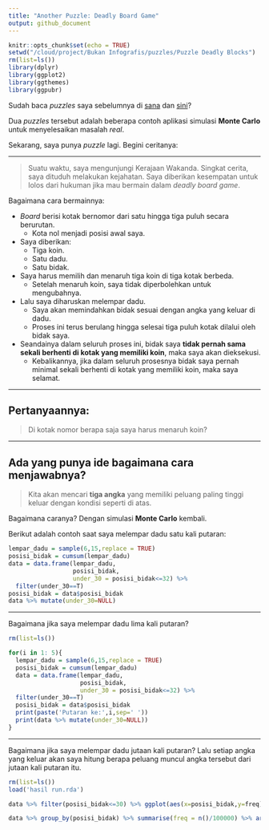 ```yaml
---
title: "Another Puzzle: Deadly Board Game"
output: github_document
---
```


```r
knitr::opts_chunk$set(echo = TRUE)
setwd("/cloud/project/Bukan Infografis/puzzles/Puzzle Deadly Blocks")
rm(list=ls())
library(dplyr)
library(ggplot2)
library(ggthemes)
library(ggpubr)
```

Sudah baca _puzzles_ saya sebelumnya di [sana](https://ikanx101.github.io/blog/puzzle-usia/) dan [sini](https://ikanx101.github.io/blog/elevator-problem/)?

Dua _puzzles_ tersebut adalah beberapa contoh aplikasi simulasi __Monte Carlo__ untuk menyelesaikan masalah _real_.

Sekarang, saya punya _puzzle_ lagi. Begini ceritanya:

____

> Suatu waktu, saya mengunjungi Kerajaan Wakanda. Singkat cerita, saya dituduh melakukan kejahatan. Saya diberikan kesempatan untuk lolos dari hukuman jika mau bermain dalam _deadly board game_.

Bagaimana cara bermainnya:

* _Board_ berisi kotak bernomor dari satu hingga tiga puluh secara berurutan.
  * Kota nol menjadi posisi awal saya.
* Saya diberikan:
  * Tiga koin.
  * Satu dadu.
  * Satu bidak.
* Saya harus memilih dan menaruh tiga koin di tiga kotak berbeda. 
  * Setelah menaruh koin, saya tidak diperbolehkan untuk mengubahnya. 
* Lalu saya diharuskan melempar dadu.
  * Saya akan memindahkan bidak sesuai dengan angka yang keluar di dadu. 
  * Proses ini terus berulang hingga selesai tiga puluh kotak dilalui oleh bidak saya.
* Seandainya dalam seluruh proses ini, bidak saya __tidak pernah sama sekali berhenti di kotak yang memiliki koin__, maka saya akan dieksekusi. 
  * Kebalikannya, jika dalam seluruh prosesnya bidak saya pernah minimal sekali berhenti di kotak yang memiliki koin, maka saya selamat.
  
____

## Pertanyaannya:

> Di kotak nomor berapa saja saya harus menaruh koin?

___

## Ada yang punya ide bagaimana cara menjawabnya?

> Kita akan mencari __tiga angka__ yang memiliki peluang paling tinggi keluar dengan kondisi seperti di atas.

Bagaimana caranya? Dengan simulasi __Monte Carlo__ kembali.

Berikut adalah contoh saat saya melempar dadu satu kali putaran:

```r
lempar_dadu = sample(6,15,replace = TRUE)
posisi_bidak = cumsum(lempar_dadu)
data = data.frame(lempar_dadu,
                  posisi_bidak,
                  under_30 = posisi_bidak<=32) %>% 
  filter(under_30==T)
posisi_bidak = data$posisi_bidak
data %>% mutate(under_30=NULL)
```

_____

Bagaimana jika saya melempar dadu lima kali putaran?

```r
rm(list=ls())

for(i in 1: 5){
  lempar_dadu = sample(6,15,replace = TRUE)
  posisi_bidak = cumsum(lempar_dadu)
  data = data.frame(lempar_dadu,
                    posisi_bidak,
                    under_30 = posisi_bidak<=32) %>% 
  filter(under_30==T)
  posisi_bidak = data$posisi_bidak
  print(paste('Putaran ke:',i,sep=' '))
  print(data %>% mutate(under_30=NULL))
}
```

_____

Bagaimana jika saya melempar dadu jutaan kali putaran? Lalu setiap angka yang keluar akan saya hitung berapa peluang muncul angka tersebut dari jutaan kali putaran itu.

```r
rm(list=ls())
load('hasil run.rda')

data %>% filter(posisi_bidak<=30) %>% ggplot(aes(x=posisi_bidak,y=freq)) %>% 

data %>% group_by(posisi_bidak) %>% summarise(freq = n()/100000) %>% arrange(desc(freq)) %>% head(5)
```
